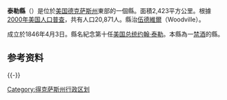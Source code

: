 {{noteTA
|G1=USState
|G2=Country
}}
{{Otheruses|泰勒縣|subject=美國德克薩斯州的一個縣|other=同名的縣}}
{{Infobox U.S. county |
 county = 泰勒县 |
 state = 德克薩斯州 |
 en county  = Tyler County |
 en state = Texas |
 seal = |
 founded = 1846 |
 seat wl = Woodville |
 largest city wl = Woodville |
 city type = town |
 area_total_sq_mi = 936 |
 area_land_sq_mi = 925 |
 area_water_sq_mi = 11 |
 area percentage = 1.2% |
 census yr = 2010 |
 pop = 21766 |
 density_sq_mi = 24 |
 ex image = Tyler county tx courthouse 2014.jpg |
 ex image size = 250 |
 ex image cap = The Tyler County Courthouse in Woodville |
 web = www.co.tyler.tx.us |
| time zone = 
| named for = [[約翰·泰勒|約翰·泰勒]]
| district = 36th
}}

'''泰勒縣'''（{{lang-en|Tyler County}}）是位於[[美国|美国]][[德克萨斯州|德克萨斯州]]東部的一個縣。面積2,423平方公里。根據[[2000年美国人口普查|2000年美国人口普查]]，共有人口20,871人。縣治[[伍德維爾_(得克薩斯州)|伍德維爾]]（Woodville）。

成立於1846年4月3日。縣名紀念第十任[[美国总统|美国总统]][[约翰·泰勒|约翰·泰勒]]。本縣為一[[禁酒|禁酒]]的縣。

== 参考资料 ==
{{reflist}}
{{Texas}}
{{normdaten}}

{{DEFAULTSORT:Tyler}}
[[Category:得克萨斯州行政区划|Category:得克萨斯州行政区划]]
{{-}}
{{texas-stub}}